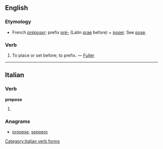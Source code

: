 ==English==

===Etymology===
*French ''[[préposer]]''; prefix [[pré-]] (Latin [[prae]] before) + [[poser]]. See [[pose]].

===Verb===
{{en-verb|prepos|ing}}

#{{transitive|obsolete}} To place or set before; to prefix. — [[Fuller]]

----

==Italian==

===Verb===
'''prepose'''

# {{conjugation of|preporre||3|s|[[past historic]]|lang=it}}

===Anagrams===
* {{alphagram|eeopprs}} [[propese#Italian|propese]], [[seppero#Italian|seppero]]
[[Category:Italian verb forms]]